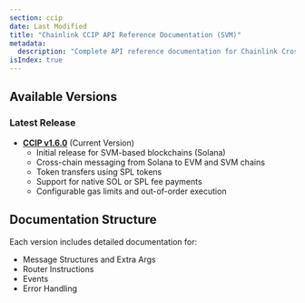 ```yaml
---
section: ccip
date: Last Modified
title: "Chainlink CCIP API Reference Documentation (SVM)"
metadata:
  description: "Complete API reference documentation for Chainlink Cross-Chain Interoperability Protocol (CCIP) on SVM-based blockchains like Solana. Includes message structures, router functionality, events, and error handling."
isIndex: true
---
```



## Available Versions

### Latest Release

- **[CCIP v1.6.0](/ccip/tools-resources/api-reference/svm/v1.6.0/)** (Current Version)
  - Initial release for SVM-based blockchains (Solana)
  - Cross-chain messaging from Solana to EVM and SVM chains
  - Token transfers using SPL tokens
  - Support for native SOL or SPL fee payments
  - Configurable gas limits and out-of-order execution

## Documentation Structure

Each version includes detailed documentation for:

- Message Structures and Extra Args
- Router Instructions
- Events
- Error Handling
